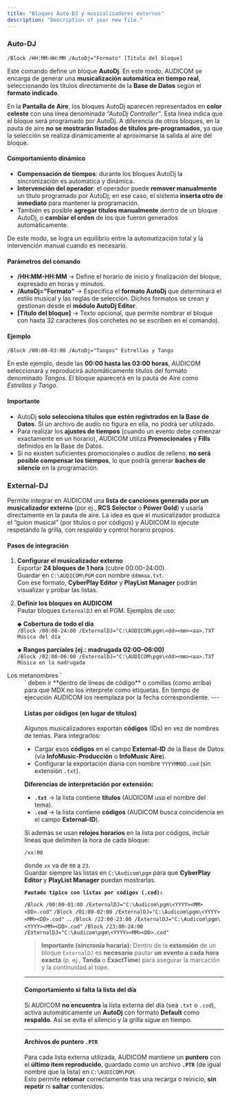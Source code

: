 ```yaml
---
title: "Bloques Auto-DJ y musicalizadores externos"
description: "Description of your new file."
---
```


### Auto-DJ


`/Block /HH:MM-HH:MM /AutoDj="Formato" [Título del bloque]`


Este comando define un bloque **AutoDj**. En este modo, AUDICOM se encarga de generar una **musicalización automática en tiempo real**, seleccionando los títulos directamente de la **Base de Datos** según el **formato indicado**.

En la **Pantalla de Aire**, los bloques AutoDj aparecen representados en **color celeste** con una línea denominada _“AutoDj Controller”_. Esta línea indica que el bloque será programado por AutoDj. A diferencia de otros bloques, en la pauta de aire **no se mostrarán listados de títulos pre-programados**, ya que la selección se realiza dinámicamente al aproximarse la salida al aire del bloque.

#### Comportamiento dinámico

- **Compensación de tiempos**: durante los bloques AutoDj la sincronización es automática y dinámica.
- **Intervención del operador**: el operador puede **remover manualmente** un título programado por AutoDj; en ese caso, el sistema **inserta otro de inmediato** para mantener la programación.
- También es posible **agregar títulos manualmente** dentro de un bloque AutoDj, o **cambiar el orden** de los que fueron generados automáticamente.

De este modo, se logra un equilibrio entre la automatización total y la intervención manual cuando es necesario.

#### Parámetros del comando

- **/HH:MM-HH:MM** → Define el horario de inicio y finalización del bloque, expresado en horas y minutos.
- **/AutoDj="Formato"** → Especifica el **formato AutoDj** que determinará el estilo musical y las reglas de selección. Dichos formatos se crean y gestionan desde el **módulo AutoDj Editor**.
- **[Título del bloque]** → Texto opcional, que permite nombrar el bloque con hasta 32 caracteres (los corchetes no se escriben en el comando).

#### Ejemplo


`/Block /00:00-03:00 /AutoDj="Tangos" Estrellas y Tango`


En este ejemplo, desde las **00:00 hasta las 03:00 horas**, AUDICOM seleccionará y reproducirá automáticamente títulos del formato denominado _Tangos_. El bloque aparecerá en la pauta de Aire como _Estrellas y Tango_.

#### Importante

- AutoDj **solo selecciona títulos que estén registrados en la Base de Datos**. Si un archivo de audio no figura en ella, no podrá ser utilizado.
- Para realizar los **ajustes de tiempos** (cuando un evento debe comenzar exactamente en un horario), AUDICOM utiliza **Promocionales** y **Fills** definidos en la Base de Datos.
- Si no existen suficientes promocionales o audios de relleno, **no será posible compensar los tiempos**, lo que podría generar **baches de silencio** en la programación.

### External-DJ

Permite integrar en AUDICOM una **lista de canciones generada por un musicalizador externo** (por ej., **RCS Selector** o **Power Gold**) y usarla directamente en la pauta de aire. La idea es que el musicalizador produzca el “guion musical” (por títulos o por códigos) y AUDICOM lo ejecute respetando la grilla, con respaldo y control horario propios.

#### Pasos de integración

1. **Configurar el musicalizador externo**\
   Exportar **24 bloques de 1 hora** (cubre 00:00–24:00).\
   Guardar en `C:\AUDICOM\PGM` con nombre `ddmmaa.txt`.\
   Con ese formato, **CyberPlay Editor** y **PlayList Manager** podrán visualizar y probar las listas.
2. **Definir los bloques en AUDICOM**\
   Pautar bloques `ExternalDJ` en el PGM. Ejemplos de uso:

   ⬥ **Cobertura de todo el día**\
   `/Block /00:00-24:00 /ExternalDJ="C:\AUDICOM\pgm\<dd><mm><aa>.TXT Música del día`

   ⬥ **Rangos parciales (ej.: madrugada 02:00–06:00)**\
   `/Block /02:00-06:00 /ExternalDJ="C:\AUDICOM\pgm\<dd><mm><aa>.TXT Música en la madrugada`

<Note>
Los metanombres `<dd> <mm> <aa>` deben ir **dentro de líneas de código** o comillas (como arriba) para que MDX no los interprete como etiquetas. En tiempo de ejecución AUDICOM los reemplaza por la fecha correspondiente.
</Note>
---

#### Listas por **códigos** (en lugar de títulos)

Algunos musicalizadores exportan **códigos** (IDs) en vez de nombres de temas. Para integrarlos:

- Cargar esos **códigos** en el campo **External-ID** de la Base de Datos (vía **InfoMusic-Producción** o **InfoMusic Aire**).
- Configurar la exportación diaria con nombre `YYYYMMDD.cod` (sin extensión `.txt`).

**Diferencias de interpretación por extensión:**

- **`.txt`** → la lista contiene **títulos** (AUDICOM usa el nombre del tema).
- **`.cod`** → la lista contiene **códigos** (AUDICOM busca coincidencia en el campo **External-ID**).

Si además se usan **relojes horarios** en la lista por códigos, incluir líneas que delimiten la hora de cada bloque:

`/xx:00`

donde `xx` va de `00` a `23`.\
Guardar siempre las listas en `C:\Audicom\pgm` para que **CyberPlay Editor** y **PlayList Manager** puedan mostrarlas.

**`Pautado típico con listas por códigos (.cod):`**

`/Block /00:00-01:00 /ExternalDJ="C:\Audicom\pgm\<YYYY><MM><DD>.cod"`
`/Block /01:00-02:00 /ExternalDJ="C:\Audicom\pgm\<YYYY><MM><DD>.cod"`
...
`/Block /22:00-23:00 /ExternalDJ="C:\Audicom\pgm\<YYYY><MM><DD>.cod"`
`/Block /23:00-24:00 /ExternalDJ="C:\Audicom\pgm\<YYYY><MM><DD>.cod"`

> **Importante (sincronía horaria):** Dentro de la **extensión** de un bloque `ExternalDJ` es **necesario** pautar **un evento a cada hora exacta** (p. ej., **Tanda** o **ExactTime**) para asegurar la marcación y la continuidad al tope.

---

#### Comportamiento si falta la lista del día

Si AUDICOM **no encuentra** la lista externa del día (sea `.txt` o `.cod`), activa automáticamente un **AutoDj** con formato **Default** como **respaldo**. Así se evita el silencio y la grilla sigue en tiempo.

---

#### Archivos de puntero `.PTR`

Para cada lista externa utilizada, AUDICOM mantiene un **puntero** con el **último ítem reproducido**, guardado como un archivo **`.PTR`** (de igual nombre que la lista) en `C:\AUDICOM\PGM`.\
Esto permite **retomar** correctamente tras una recarga o reinicio, **sin repetir** ni **saltar** contenidos.